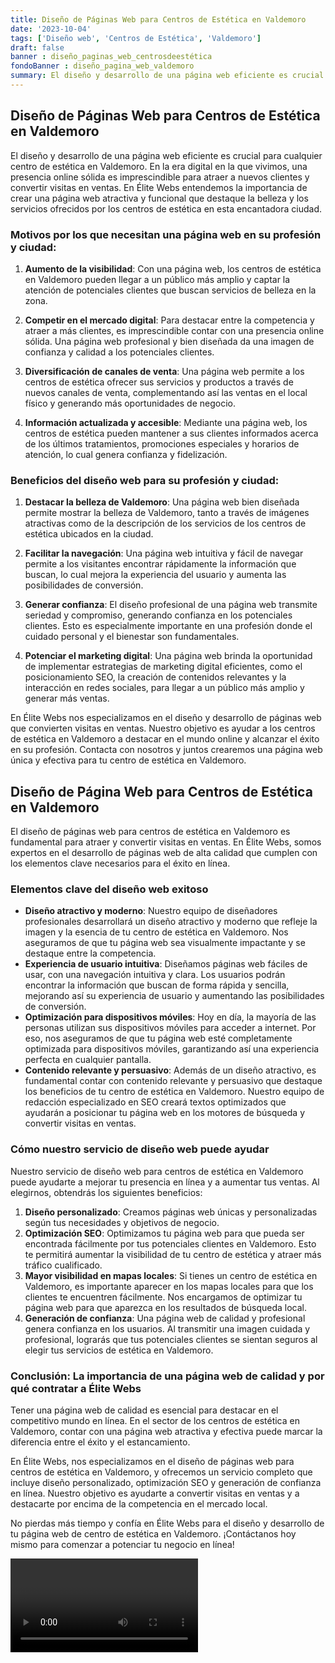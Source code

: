 ```yaml
---
title: Diseño de Páginas Web para Centros de Estética en Valdemoro
date: '2023-10-04'
tags: ['Diseño web', 'Centros de Estética', 'Valdemoro']
draft: false
banner : diseño_paginas_web_centrosdeestética
fondoBanner : diseño_pagina_web_valdemoro
summary: El diseño y desarrollo de una página web eficiente es crucial para cualquier centro de estética en Valdemoro. En la era digital en la que vivimos, una presencia online sólida es imprescindible para atraer a nuevos clientes y convertir visitas en ventas. En Élite Webs entendemos la importancia de crear una página web atractiva y funcional que destaque la belleza y los servicios ofrecidos por los centros de estética en esta encantadora ciudad.
---
```


## Diseño de Páginas Web para Centros de Estética en Valdemoro

El diseño y desarrollo de una página web eficiente es crucial para cualquier centro de estética en Valdemoro. En la era digital en la que vivimos, una presencia online sólida es imprescindible para atraer a nuevos clientes y convertir visitas en ventas. En Élite Webs entendemos la importancia de crear una página web atractiva y funcional que destaque la belleza y los servicios ofrecidos por los centros de estética en esta encantadora ciudad.

### Motivos por los que necesitan una página web en su profesión y ciudad:

1. **Aumento de la visibilidad**: Con una página web, los centros de estética en Valdemoro pueden llegar a un público más amplio y captar la atención de potenciales clientes que buscan servicios de belleza en la zona.

2. **Competir en el mercado digital**: Para destacar entre la competencia y atraer a más clientes, es imprescindible contar con una presencia online sólida. Una página web profesional y bien diseñada da una imagen de confianza y calidad a los potenciales clientes.

3. **Diversificación de canales de venta**: Una página web permite a los centros de estética ofrecer sus servicios y productos a través de nuevos canales de venta, complementando así las ventas en el local físico y generando más oportunidades de negocio.

4. **Información actualizada y accesible**: Mediante una página web, los centros de estética pueden mantener a sus clientes informados acerca de los últimos tratamientos, promociones especiales y horarios de atención, lo cual genera confianza y fidelización.

### Beneficios del diseño web para su profesión y ciudad:

1. **Destacar la belleza de Valdemoro**: Una página web bien diseñada permite mostrar la belleza de Valdemoro, tanto a través de imágenes atractivas como de la descripción de los servicios de los centros de estética ubicados en la ciudad.

2. **Facilitar la navegación**: Una página web intuitiva y fácil de navegar permite a los visitantes encontrar rápidamente la información que buscan, lo cual mejora la experiencia del usuario y aumenta las posibilidades de conversión.

3. **Generar confianza**: El diseño profesional de una página web transmite seriedad y compromiso, generando confianza en los potenciales clientes. Esto es especialmente importante en una profesión donde el cuidado personal y el bienestar son fundamentales.

4. **Potenciar el marketing digital**: Una página web brinda la oportunidad de implementar estrategias de marketing digital eficientes, como el posicionamiento SEO, la creación de contenidos relevantes y la interacción en redes sociales, para llegar a un público más amplio y generar más ventas.

En Élite Webs nos especializamos en el diseño y desarrollo de páginas web que convierten visitas en ventas. Nuestro objetivo es ayudar a los centros de estética en Valdemoro a destacar en el mundo online y alcanzar el éxito en su profesión. Contacta con nosotros y juntos crearemos una página web única y efectiva para tu centro de estética en Valdemoro.

<GifSeo />

<Cta />

## Diseño de Página Web para Centros de Estética en Valdemoro

El diseño de páginas web para centros de estética en Valdemoro es fundamental para atraer y convertir visitas en ventas. En Élite Webs, somos expertos en el desarrollo de páginas web de alta calidad que cumplen con los elementos clave necesarios para el éxito en línea.

### Elementos clave del diseño web exitoso
- **Diseño atractivo y moderno**: Nuestro equipo de diseñadores profesionales desarrollará un diseño atractivo y moderno que refleje la imagen y la esencia de tu centro de estética en Valdemoro. Nos aseguramos de que tu página web sea visualmente impactante y se destaque entre la competencia.
- **Experiencia de usuario intuitiva**: Diseñamos páginas web fáciles de usar, con una navegación intuitiva y clara. Los usuarios podrán encontrar la información que buscan de forma rápida y sencilla, mejorando así su experiencia de usuario y aumentando las posibilidades de conversión.
- **Optimización para dispositivos móviles**: Hoy en día, la mayoría de las personas utilizan sus dispositivos móviles para acceder a internet. Por eso, nos aseguramos de que tu página web esté completamente optimizada para dispositivos móviles, garantizando así una experiencia perfecta en cualquier pantalla.
- **Contenido relevante y persuasivo**: Además de un diseño atractivo, es fundamental contar con contenido relevante y persuasivo que destaque los beneficios de tu centro de estética en Valdemoro. Nuestro equipo de redacción especializado en SEO creará textos optimizados que ayudarán a posicionar tu página web en los motores de búsqueda y convertir visitas en ventas.

### Cómo nuestro servicio de diseño web puede ayudar
Nuestro servicio de diseño web para centros de estética en Valdemoro puede ayudarte a mejorar tu presencia en línea y a aumentar tus ventas. Al elegirnos, obtendrás los siguientes beneficios:

1. **Diseño personalizado**: Creamos páginas web únicas y personalizadas según tus necesidades y objetivos de negocio.
2. **Optimización SEO**: Optimizamos tu página web para que pueda ser encontrada fácilmente por tus potenciales clientes en Valdemoro. Esto te permitirá aumentar la visibilidad de tu centro de estética y atraer más tráfico cualificado.
3. **Mayor visibilidad en mapas locales**: Si tienes un centro de estética en Valdemoro, es importante aparecer en los mapas locales para que los clientes te encuentren fácilmente. Nos encargamos de optimizar tu página web para que aparezca en los resultados de búsqueda local.
4. **Generación de confianza**: Una página web de calidad y profesional genera confianza en los usuarios. Al transmitir una imagen cuidada y profesional, lograrás que tus potenciales clientes se sientan seguros al elegir tus servicios de estética en Valdemoro.

### Conclusión: La importancia de una página web de calidad y por qué contratar a Élite Webs
Tener una página web de calidad es esencial para destacar en el competitivo mundo en línea. En el sector de los centros de estética en Valdemoro, contar con una página web atractiva y efectiva puede marcar la diferencia entre el éxito y el estancamiento.

En Élite Webs, nos especializamos en el diseño de páginas web para centros de estética en Valdemoro, y ofrecemos un servicio completo que incluye diseño personalizado, optimización SEO y generación de confianza en línea. Nuestro objetivo es ayudarte a convertir visitas en ventas y a destacarte por encima de la competencia en el mercado local.

No pierdas más tiempo y confía en Élite Webs para el diseño y desarrollo de tu página web de centro de estética en Valdemoro. ¡Contáctanos hoy mismo para comenzar a potenciar tu negocio en línea!

<Video />

<CtaBot job='Centros de Estética' city='Valdemoro'/>

<Gmaps query='Valdemoro+españa+maps' />